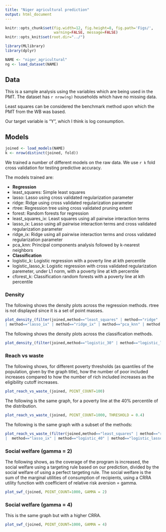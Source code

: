 ```yaml
---
title: "Niger agricultural prediction"
output: html_document
---
```

```r
knitr::opts_chunk$set(fig.width=12, fig.height=8, fig.path='Figs/',
                      warning=FALSE, message=FALSE)
knitr::opts_knit$set(root.dir="../")
```

```r
library(MLlibrary)
library(dplyr)

NAME <- "niger_agricultural"
ng <- load_dataset(NAME)
```

## Data

This is a sample analysis using the variables which are being used in the PMT. The dataset has `r nrow(ng)` households which have no missing data.

Least squares can be considered the benchmark method upon which the PMT from the WB was based.

Our target variable is "Y", which I think is log consumption.

## Models

```r
joined <- load_models(NAME)
k <- nrow(distinct(joined, fold))
```

We trained a number of different models on the raw data.
We use `r k` fold cross validation for testing predictive accuracy.

The models trained are:

* **Regression**
* least_squares: Simple least squares
* lasso: Lasso using cross validated regularization parameter 
* ridge: Ridge using cross validated regularization parameter 
* rtree: Regression tree using cross validated pruning extent
* forest: Random forests for regression
* least_squares_ix: Least squares using all pairwise interaction terms
* lasso_ix: Lasso using all pairwise interaction terms and cross validated regularization parameter
* ridge_ix: Ridge using all pairwise interaction terms and cross validated regularization parameter
* pca_knn: Principal components analysis followed by k-nearest neighbors
* **Classification**
* logistic_k: Logistic regression with a poverty line at kth percentile
* logistic_lasso_k: Logistic regression with cross validated regularization paremeter, under L1 norm, with a poverty line at kth percentile 
* cforest_k: Classification random forests with a poverty line at kth percentile

### Density

The following shows the density plots across the regression methods. rtree is not displayed since it is a set of point masses. 
```r
plot_density_(filter(joined,method=="least_squares" | method=="ridge" | method=="lasso" | method=="forest"
| method=="lasso_ix" | method=="ridge_ix" | method=="pca_knn" | method == "true"))
```

The following shows the density plots across the classification methods. 
```r
plot_density_(filter(joined,method=="logistic_30" | method=="logistic_lasso_30" | method=="cforest_30" | method=="logistic_40" | method=="logistic_lasso_40" | method=="cforest_40"))
```

### Reach vs waste
The following shows, for different poverty thresholds (as quantiles of the population, given by the graph title), how the number of poor included increases compared to how the number of rich included increases as the eligibility cutoff increases.
```r
plot_reach_vs_waste_(joined, POINT_COUNT=100)
```
The following is the same graph, for a poverty line at the 40% percentile of the distribution.
```r
plot_reach_vs_waste_(joined, POINT_COUNT=1000, THRESHOLD = 0.4)
```
The following is the same graph with a subset of the methods:
```r
plot_reach_vs_waste_(filter(joined,method=="least_squares" | method=="ridge" | method=="forest"
|  method=="lasso_ix" | method=="logistic_40" | method=="logistic_lasso_40" | method=="cforest_40"), POINT_COUNT=1000, THRESHOLD = 0.4)
```

### Social welfare (gamma = 2)

The following shows, as the coverage of the program is increased, the social welfare using a targeting rule based on our prediction, divided by the social welfare of using a perfect targeting rule. The social welfare is the sum of the marginal utilities of consumption of recipients, using a CRRA utility function with coefficient of relative risk aversion = gamma.

```r
plot_swf_(joined, POINT_COUNT=1000, GAMMA = 2)
```

### Social welfare (gamma = 4)

This is the same graph but with a higher CRRA.

```r
plot_swf_(joined, POINT_COUNT=1000, GAMMA = 4)
```
